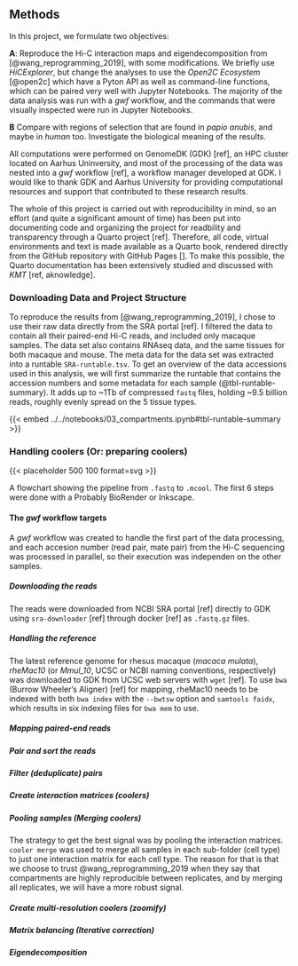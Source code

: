 
## Methods

In this project, we formulate two objectives: 

**A**: Reproduce the Hi-C interaction maps and eigendecomposition from [@wang_reprogramming_2019], with some modifications. We briefly use *HiCExplorer*, but change the analyses to use the *Open2C Ecosystem* [@open2c] which have a Pyton API as well as command-line functions, which can be paired very well with Jupyter Notebooks. The majority of the data analysis was run with a *gwf* workflow, and the commands that were visually inspected were run in Jupyter Notebooks. 

**B** Compare with regions of selection that are found in *papio anubis*, and maybe in *human* too. Investigate the biological meaning of the results. 

All computations were performed on GenomeDK (GDK) [ref], an HPC cluster located on Aarhus Uninversity, and most of the processing of the data was nested into a *gwf* workflow [ref], a workflow manager developed at GDK. I would like to thank GDK and Aarhus University for providing computational resources and support that contributed to these research results.

The whole of this project is carried out with reproducibility in mind, so an effort (and quite a significant amount of time) has been put into documenting code and organizing the project for readbility and transparency through a Quarto project [ref]. Therefore, all code, virtual environments and text  is made available as a Quarto book, rendered directly from the GitHub repository with GitHub Pages []. To make this possible, the Quarto documentation has been extensively studied and discussed with *KMT* [ref, aknowledge]. 


### Downloading Data and Project Structure

To reproduce the results from [@wang_reprogramming_2019], I chose to use their raw data directly from the SRA portal [ref]. I filtered the data to contain all their paired-end Hi-C reads, and included only macaque samples. The data set also contains RNAseq data, and the same tissues for both macaque and mouse. The meta data for the data set was extracted into a runtable `SRA-runtable.tsv`. To get an overview of the data accessions used in this analysis, we will first summarize the runtable  that contains the accession numbers and some metadata for each sample (@tbl-runtable-summary). It adds up to ~1Tb of compressed `fastq` files, holding ~9.5 billion reads, roughly evenly spread on the 5 tissue types.

{{< embed ../../notebooks/03_compartments.ipynb#tbl-runtable-summary >}}



### Handling coolers (Or: preparing coolers)

::: {#fig-flowchart-handling-coolers}

{{< placeholder 500 100 format=svg >}}

A flowchart showing the pipeline from `.fastq` to `.mcool`. The first 6 steps were done with a Probably BioRender or Inkscape.
:::

#### The *gwf* workflow targets

A *gwf* workflow was created to handle the first part of the data processing, and each accesion number (read pair, mate pair) from the Hi-C sequencing was processed in parallel, so their execution was independen on the other samples. 

##### Downloading the reads

The reads were downloaded from NCBI SRA portal [ref] directly to GDK using `sra-downloader` [ref] through docker [ref] as `.fastq.gz` files. 


##### Handling the reference

The latest reference genome for rhesus macaque (*macaca mulata*), *rheMac10* (or *Mmul_10*, UCSC or NCBI naming conventions, respectively) was downloaded to GDK from UCSC web servers with `wget` [ref]. To use `bwa` (Burrow Wheeler's Aligner) [ref] for mapping, rheMac10 needs to be indexed with both `bwa index` with the `--bwtsw` option and `samtools faidx`, which results in six indexing files for `bwa mem` to use. 

##### Mapping paired-end reads

##### Pair and sort the reads

##### Filter (deduplicate) pairs

##### Create interaction matrices (coolers) 

##### Pooling samples (Merging coolers)

The strategy to get the best signal was by pooling the interaction matrices. `cooler merge` was used to merge all samples in each sub-folder (cell type) to just one interaction matrix for each cell type. The reason for that is that we choose to trust @wang_reprogramming_2019 when they say that compartments are highly reproducible between replicates, and by merging all replicates, we will have a more robust signal. 

##### Create multi-resolution coolers (zoomify) 

##### Matrix balancing (Iterative correction) 

##### Eigendecomposition